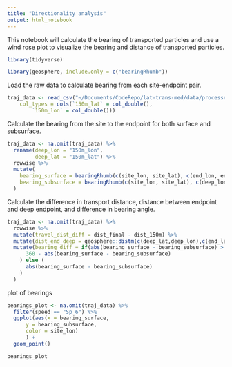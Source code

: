 ```yaml
---
title: "Directionality analysis"
output: html_notebook
---
```


This notebook will calculate the bearing of transported particles and use a wind rose plot to visualize the bearing and distance of transported particles.

```r
library(tidyverse)

library(geosphere, include.only = c("bearingRhumb"))
```

Load the raw data to calculate bearing from each site-endpoint pair.
```r
traj_data <- read_csv("~/Documents/CodeRepo/lat-trans-med/data/processed/extracted_trajectory_info.csv", 
    col_types = cols(`150m_lat` = col_double(), 
        `150m_lon` = col_double()))
```

Calculate the bearing from the site to the endpoint for both surface and subsurface.
```r
traj_data <- na.omit(traj_data) %>%
  rename(deep_lon = "150m_lon",
         deep_lat = "150m_lat") %>%
  rowwise %>%
  mutate(
    bearing_surface = bearingRhumb(c(site_lon, site_lat), c(end_lon, end_lat)),
    bearing_subsurface = bearingRhumb(c(site_lon, site_lat), c(deep_lon,deep_lat))
  )
```

Calculate the difference in transport distance, distance between endpoint and deep endpoint, and difference in bearing angle.
```r
traj_data <- na.omit(traj_data) %>%
  rowwise %>%
  mutate(travel_dist_diff = dist_final - dist_150m) %>%
  mutate(dist_end_deep = geosphere::distm(c(deep_lat,deep_lon),c(end_lat,end_lon))) %>%
  mutate(bearing_diff = if(abs(bearing_surface - bearing_subsurface) > 180) (
      360 - abs(bearing_surface - bearing_subsurface)
    ) else (
      abs(bearing_surface - bearing_subsurface)
    )
  )
```

plot of bearings
```r
bearings_plot <- na.omit(traj_data) %>%
  filter(speed == "Sp_6") %>%
  ggplot(aes(x = bearing_surface,
      y = bearing_subsurface,
      color = site_lon)
      ) +
  geom_point()

bearings_plot
```





